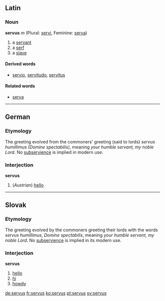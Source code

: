 ==Latin==
===Noun===
'''servus''' ''m'' (Plural: [[servi]], Feminine: [[serva]])

# a [[servant]]
# a [[serf]]
# a [[slave]]
====Derived words====
* [[servio]], [[servitudo]], [[servitus]]

====Related words====
* [[serva]]

----
==German==
=== Etymology ===
The greeting evolved from the commoners' greeting (said to lords) ''servus humillimus (Domine spectabilis)'', meaning ''your humble servant, my noble Lord''. No [[subservience]] is implied in modern use.
===Interjection===
'''servus'''
# (''Austrian'') [[hello]]

----
==Slovak==
=== Etymology ===
The greeting evolved by the commoners greeting their lords with the words ''servus humillimus, Domine spectabilis'', meaning ''your humble servant, my noble Lord''. No [[subservience]] is implied in its modern use.
===Interjection===
'''servus'''
# [[hello]]
# [[hi]]
# [[howdy]]

[[de:servus]]
[[fr:servus]]
[[ko:servus]]
[[pt:servus]]
[[sv:servus]]